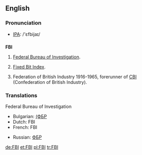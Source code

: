 ==English==

=== Pronunciation ===
*[[w:IPA|IPA]]: /'ɛfbijaɪ/

==={{initialism}}===
'''FBI'''

# {{US}} [[Federal Bureau of Investigation]].
# [[Fixed Bit Index]].
# {{UK}} Federation of British Industry 1916-1965, forerunner of [[CBI]] (Confederation of British Industry).

=== Translations ===
;Federal Bureau of Investigation
{{top}}
* Bulgarian: [[(ФБР]]
*Dutch: FBI {{m}}
*French: FBI {{m}}
{{mid}}
* Russian: [[ФБР]]
{{bottom}}

[[de:FBI]]
[[et:FBI]]
[[pl:FBI]]
[[tr:FBI]]